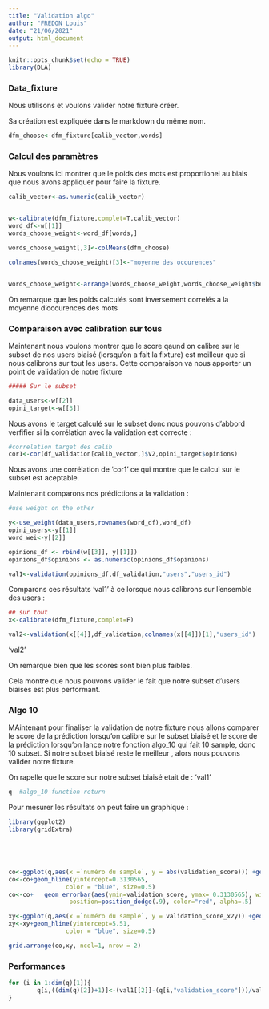 ```yaml
---
title: "Validation algo"
author: "FREDON Louis"
date: "21/06/2021"
output: html_document
---
```


```r
knitr::opts_chunk$set(echo = TRUE)
library(DLA)
```

### Data_fixture

Nous utilisons et voulons valider notre fixture créer. 

Sa création est expliquée dans le markdown du même nom.


```r

dfm_choose<-dfm_fixture[calib_vector,words]
```




### Calcul des paramètres 

Nous voulons ici montrer que le poids des mots est proportionel au biais que nous avons appliquer pour faire la fixture.

```r
calib_vector<-as.numeric(calib_vector)


w<-calibrate(dfm_fixture,complet=T,calib_vector)
word_df<-w[[1]]
words_choose_weight<-word_df[words,]

words_choose_weight[,3]<-colMeans(dfm_choose)

colnames(words_choose_weight)[3]<-"moyenne des occurences"


words_choose_weight<-arrange(words_choose_weight,words_choose_weight$beta)


```

On remarque que les poids calculés sont inversement correlés a la moyenne d'occurences des mots

### Comparaison avec calibration sur tous

Maintenant nous voulons montrer que le score qaund on calibre sur le subset de nos users biaisé (lorsqu'on a fait la fixture) est meilleur que si nous calibrons sur tout les users. Cette comparaison va nous apporter un point de validation de notre fixture

```r
##### Sur le subset

data_users<-w[[2]]
opini_target<-w[[3]]


```

Nous avons le target calculé sur le subset donc nous pouvons d'abbord verfifier si la corrélation avec la validation est correcte :

```r
#correlation target des calib
cor1<-cor(df_validation[calib_vector,]$V2,opini_target$opinions)

```
Nous avons une corrélation de  'cor1' ce qui montre que le calcul sur le subset est aceptable.

Maintenant comparons nos prédictions a la validation :

```r
#use weight on the other

y<-use_weight(data_users,rownames(word_df),word_df)
opini_users<-y[[1]]
word_wei<-y[[2]]

opinions_df <- rbind(w[[3]], y[[1]])
opinions_df$opinions <- as.numeric(opinions_df$opinions)

val1<-validation(opinions_df,df_validation,"users","users_id")
```

Comparons ces résultats 'val1' à ce lorsque nous calibrons sur l'ensemble des users :

```r
## sur tout
x<-calibrate(dfm_fixture,complet=F)

val2<-validation(x[[4]],df_validation,colnames(x[[4]])[1],"users_id")

```
'val2'

On remarque bien que les scores sont bien plus faibles.

Cela montre que nous pouvons valider le fait que notre subset d'users biaisés est plus performant.





### Algo 10

MAintenant pour finaliser la validation de notre fixture nous allons comparer le score de la prédiction lorsqu'on calibre sur le subset biaisé et le score de la prédiction lorsqu'on lance notre fonction algo_10 qui fait 10 sample, donc 10 subset.
Si notre subset biaisé reste le meilleur , alors nous pouvons valider notre fixture.

On rapelle que le score sur notre subset biaisé etait de : 'val1'




```r

q  #algo_10 function return 


```

Pour mesurer les résultats on peut faire un graphique :

```r
library(ggplot2)
library(gridExtra)





co<-ggplot(q,aes(x =`numéro du sample`, y = abs(validation_score))) +geom_line()+geom_point()
co<-co+geom_hline(yintercept=0.3130565, 
                color = "blue", size=0.5)
co<-co+   geom_errorbar(aes(ymin=validation_score, ymax= 0.3130565), width=.2,
                 position=position_dodge(.9), color="red", alpha=.5) 

xy<-ggplot(q,aes(x =`numéro du sample`, y = validation_score_x2y)) +geom_line()+geom_point()
xy<-xy+geom_hline(yintercept=5.51, 
                color = "blue", size=0.5)

grid.arrange(co,xy, ncol=1, nrow = 2)
```

### Performances 

```r
for (i in 1:dim(q)[1]){
        q[i,((dim(q)[2])+1)]<-(val1[[2]]-(q[i,"validation_score"]))/val1[[2]]
}
```


